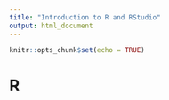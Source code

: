 ```yaml
---
title: "Introduction to R and RStudio"
output: html_document
---
```


```r
knitr::opts_chunk$set(echo = TRUE)
```

# R 

